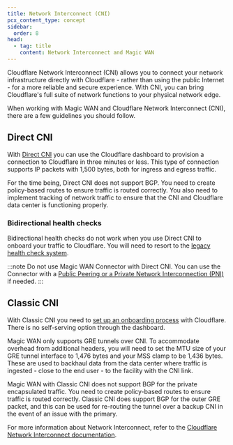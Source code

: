 ```yaml
---
title: Network Interconnect (CNI)
pcx_content_type: concept
sidebar:
  order: 8
head:
  - tag: title
    content: Network Interconnect and Magic WAN
---
```



Cloudflare Network Interconnect (CNI) allows you to connect your network infrastructure directly with Cloudflare - rather than using the public Internet - for a more reliable and secure experience. With CNI, you can bring Cloudflare's full suite of network functions to your physical network edge.

When working with Magic WAN and Cloudflare Network Interconnect (CNI), there are a few guidelines you should follow.

## Direct CNI

With [Direct CNI](/network-interconnect/express-cni/) you can use the Cloudflare dashboard to provision a connection to Cloudflare in three minutes or less. This type of connection supports IP packets with 1,500 bytes, both for ingress and egress traffic.

For the time being, Direct CNI does not support BGP. You need to create policy-based routes to ensure traffic is routed correctly. You also need to implement tracking of network traffic to ensure that the CNI and Cloudflare data center is functioning properly.

### Bidirectional health checks

Bidirectional health checks do not work when you use Direct CNI to onboard your traffic to Cloudflare. You will need to resort to the [legacy health check system](/magic-wan/configuration/manually/how-to/configure-tunnels/#legacy-health-checks-system).

:::note
Do not use Magic WAN Connector with Direct CNI. You can use the Connector with a [Public Peering or a Private Network Interconnection (PNI)](/network-interconnect/pni-and-peering/) if needed.
:::

## Classic CNI

With Classic CNI you need to [set up an onboarding process](/network-interconnect/classic-cni/) with Cloudflare. There is no self-serving option through the dashboard.

Magic WAN only supports GRE tunnels over CNI. To accommodate overhead from additional headers, you will need to set the MTU size of your GRE tunnel interface to 1,476 bytes and your MSS clamp to be 1,436 bytes. These are used to backhaul data from the data center where traffic is ingested - close to the end user - to the facility with the CNI link.

Magic WAN with Classic CNI does not support BGP for the private encapsulated traffic. You need to create policy-based routes to ensure traffic is routed correctly. Classic CNI does support BGP for the outer GRE packet, and this can be used for re-routing the tunnel over a backup CNI in the event of an issue with the primary.

For more information about Network Interconnect, refer to the [Cloudflare Network Interconnect documentation](/network-interconnect/).

<Render file="traceroute" />
